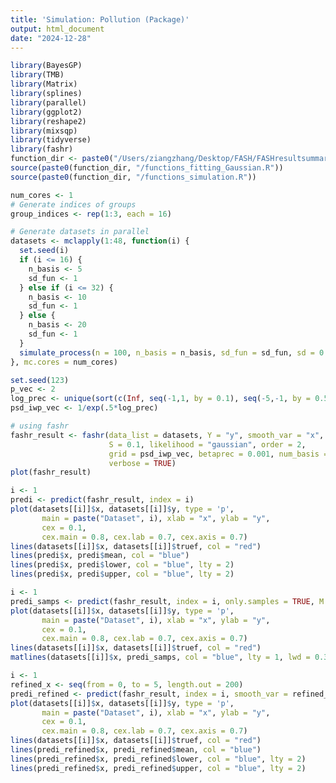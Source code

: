 ```yaml
---
title: 'Simulation: Pollution (Package)'
output: html_document
date: "2024-12-28"
---
```


```r
library(BayesGP)
library(TMB)
library(Matrix)
library(splines)
library(parallel)
library(ggplot2)
library(reshape2)
library(mixsqp)
library(tidyverse)
library(fashr)
function_dir <- paste0("/Users/ziangzhang/Desktop/FASH/FASHresultsummary", "/code/function")
source(paste0(function_dir, "/functions_fitting_Gaussian.R"))
source(paste0(function_dir, "/functions_simulation.R"))
```

```r
num_cores <- 1
# Generate indices of groups
group_indices <- rep(1:3, each = 16)

# Generate datasets in parallel
datasets <- mclapply(1:48, function(i) {
  set.seed(i)
  if (i <= 16) {
    n_basis <- 5
    sd_fun <- 1
  } else if (i <= 32) {
    n_basis <- 10
    sd_fun <- 1
  } else {
    n_basis <- 20
    sd_fun <- 1
  }
  simulate_process(n = 100, n_basis = n_basis, sd_fun = sd_fun, sd = 0.1)
}, mc.cores = num_cores)
```


```r
set.seed(123)
p_vec <- 2
log_prec <- unique(sort(c(Inf, seq(-1,1, by = 0.1), seq(-5,-1, by = 0.5), seq(1,5, by = 0.5), seq(-10,-5, by = 1), seq(5,10, by = 1)), decreasing = T))
psd_iwp_vec <- 1/exp(.5*log_prec)
```


```r
# using fashr
fashr_result <- fashr(data_list = datasets, Y = "y", smooth_var = "x",
                      S = 0.1, likelihood = "gaussian", order = 2,
                      grid = psd_iwp_vec, betaprec = 0.001, num_basis = 50,
                      verbose = TRUE)
plot(fashr_result)
```



```r
i <- 1
predi <- predict(fashr_result, index = i)
plot(datasets[[i]]$x, datasets[[i]]$y, type = 'p',  
       main = paste("Dataset", i), xlab = "x", ylab = "y",
       cex = 0.1,
       cex.main = 0.8, cex.lab = 0.7, cex.axis = 0.7)  
lines(datasets[[i]]$x, datasets[[i]]$truef, col = "red")
lines(predi$x, predi$mean, col = "blue")
lines(predi$x, predi$lower, col = "blue", lty = 2)
lines(predi$x, predi$upper, col = "blue", lty = 2)
```


```r
i <- 1
predi_samps <- predict(fashr_result, index = i, only.samples = TRUE, M = 5)
plot(datasets[[i]]$x, datasets[[i]]$y, type = 'p',  
       main = paste("Dataset", i), xlab = "x", ylab = "y",
       cex = 0.1,
       cex.main = 0.8, cex.lab = 0.7, cex.axis = 0.7)  
lines(datasets[[i]]$x, datasets[[i]]$truef, col = "red")
matlines(datasets[[i]]$x, predi_samps, col = "blue", lty = 1, lwd = 0.3)
```


```r
i <- 1
refined_x <- seq(from = 0, to = 5, length.out = 200)
predi_refined <- predict(fashr_result, index = i, smooth_var = refined_x)
plot(datasets[[i]]$x, datasets[[i]]$y, type = 'p',  
       main = paste("Dataset", i), xlab = "x", ylab = "y",
       cex = 0.1,
       cex.main = 0.8, cex.lab = 0.7, cex.axis = 0.7)  
lines(datasets[[i]]$x, datasets[[i]]$truef, col = "red")
lines(predi_refined$x, predi_refined$mean, col = "blue")
lines(predi_refined$x, predi_refined$lower, col = "blue", lty = 2)
lines(predi_refined$x, predi_refined$upper, col = "blue", lty = 2)
```
